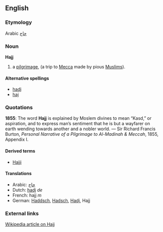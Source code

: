 ==English==
===Etymology===
Arabic [[حاج]]

===Noun===
'''Hajj'''<!-- capitalised? -->

# a [[pilgrimage]], (a trip to [[Mecca]] made by pious [[Muslim]]s).

====Alternative spellings====
*[[hadj]]
*[[haj]]

===Quotations===
'''1855''': The word '''Hajj''' is explained by Moslem divines to mean “Kasd,” or aspiration, and to express man’s sentiment that he is but a wayfarer on earth wending towards another and a nobler world. &mdash; Sir Richard Francis Burton, ''Personal Narrative of a Pilgrimage to Al-Madinah & Meccah'', 1855, Appendix I.

====Derived terms====
*[[Hajji]]

====Translations====
*Arabic: [[حاج]]
*Dutch: [[hadj]] ''de''
*French: hajj ''m''
*German: [[Haddsch]], [[Hadsch]], [[Hadj]], Hajj<!-- masculine? -->

===External links===
[[w:Hajj|Wikipedia article on Hajj]]